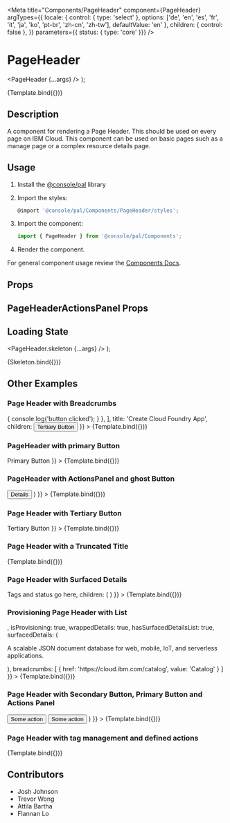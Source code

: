 


<Meta
  title="Components/PageHeader"
  component={PageHeader}
  argTypes={{
    locale: { control: { type: 'select' }, options: ['de', 'en', 'es', 'fr', 'it', 'ja', 'ko', 'pt-br', 'zh-cn', 'zh-tw'], defaultValue: 'en' },
    children: { control: false },
  }}
  parameters={{ status: { type: 'core' }}}
/>

# PageHeader

  <PageHeader {...args} />
);

<Canvas>
  <Story
    name="Demo"
    args={{
      title: 'Basic Page Header'
    }}
  >
    {Template.bind({})}
  </Story>
</Canvas>

## Description

A component for rendering a Page Header. This should be used on every page on IBM Cloud. This component can be used on basic pages such
as a manage page or a complex resource details page.

## Usage

1.  Install the [@console/pal](https://github.ibm.com/ibmcloud/pal#how-to-install-and-use) library
2.  Import the styles:

    ```js
    @import '@console/pal/Components/PageHeader/styles';
    ```

3.  Import the component:

    ```js
    import { PageHeader } from '@console/pal/Components';
    ```

4.  Render the component.

For general component usage review the [Components Docs](https://pages.github.ibm.com/ibmcloud/pal/development-guidelines/components/overview).

## Props

<ArgsTable of={PageHeader} />

## PageHeaderActionsPanel Props

<ArgsTable of={PageHeaderActionsPanel} />

## Loading State

  <PageHeader.skeleton {...args} />
);

<Canvas>
  <Story
    name="Loading State"
    args={{
      breadcrumbs: true,
      actions: true,
      title: true,
    }}
  >
    {Skeleton.bind({})}
  </Story>
</Canvas>

## Other Examples

### Page Header with Breadcrumbs

<Canvas>
  <Story
    name="PageHeader with breadcrumbs"
    args={{
      breadcrumbs: [
        {
          href: 'https://cloud.ibm.com',
          value: 'Breadcrumb 1'
        },
        {
          href: 'https://cloud.ibm.com',
          value: 'Breadcrumb 2'
        },
        {
          value: 'Breadcrumb 3',
          asButton: true,
          onClick: () => { console.log('button clicked'); }
        },
      ],
      title: 'Create Cloud Foundry App',
      children: <Button kind="tertiary" size="field">Tertiary Button</Button>
    }}
  >
    {Template.bind({})}
  </Story>
</Canvas>

### PageHeader with primary Button

<Canvas>
  <Story
    name="PageHeader with primary Button"
    args={{
      title: 'Create a Cloud Foundry App Today',
      children: <Button kind="primary" size="field"> Primary Button</Button>
    }}
  >
    {Template.bind({})}
  </Story>
</Canvas>

### PageHeader with ActionsPanel and ghost Button

<Canvas>
  <Story
    name="PageHeader with ActionsPanel and ghost Button"
    args={{
      title: 'Create a Cloud Foundry Virtual Service',
      breadcrumbs: [
        {
          href:'https://cloud.ibm.com',
          value: 'Breadcrumb 1'
        },
        {
          href:'https://cloud.ibm.com',
          value: 'Breadcrumb 2'
        },
        {
          href: 'https://cloud.ibm.com',
          value: 'Breadcrumb 3'
        },
      ],
      children: (
        <>
          <Button kind="ghost" size="field">Details</Button>
          <PageHeaderActionsPanel selectorPrimaryFocus="#example-action-panel-item-1">
            <OverflowMenuItem itemText="action 1" id="example-action-panel-item-1" />
            <OverflowMenuItem itemText="action 2" id="example-action-panel-item-2" />
            <OverflowMenuItem itemText="action 3" visibleBreakpoint="small" id="example-action-panel-item-3" />
          </PageHeaderActionsPanel>
        </>
      )
    }}
  >
    {Template.bind({})}
  </Story>
</Canvas>

### Page Header with Tertiary Button

<Canvas>
  <Story
    name="PageHeader with tertiary Button"
    args={{
      title: 'Create a Cloud Foundry Service',
      children: <Button kind="tertiary" size="field">Tertiary Button</Button>
    }}
  >
    {Template.bind({})}
  </Story>
</Canvas>

### Page Header with a Truncated Title

<Canvas>
  <Story
    name="PageHeader with a truncated Title"
    args={{
      title: 'An IBM Cloud page header with a longer title than we would typically expect it to be. Lorem ipsum dolor sit amet, consectetur adipiscing elit, sed do eiusmod tempor incididunt ut labore et dolore magna aliqua.',
      truncatedTitle: true,
    }}
  >
    {Template.bind({})}
  </Story>
</Canvas>

### Page Header with Surfaced Details

<Canvas>
  <Story
    name="Page Header with Surfaced Details"
    args={{
      title: 'The Name of a Service',
      truncatedTitle: true,
      surfacedDetails: <div>Tags and status go here</div>,
      children: (
        <PageHeaderActionsPanel selectorPrimaryFocus="example-surfaced-details-item-1">
          <OverflowMenuItem itemText="action 1" id="example-surfaced-details-item-1" />
          <OverflowMenuItem itemText="action 2" id="example-surfaced-details-item-2" />
        </PageHeaderActionsPanel>
      )
    }}
  >
    {Template.bind({})}
  </Story>
</Canvas>

### Provisioning Page Header with List

<Canvas>
  <Story
    name="Provisioning Page Header with Description"
    args={{
      title: 'Cloudant',
      icon:  <Cloud32 />,
      isProvisioning: true,
      wrappedDetails: true,
      hasSurfacedDetailsList: true,
      surfacedDetails: (
        <p>A scalable JSON document database for web, mobile, IoT, and serverless applications.</p>
      ),
      breadcrumbs: [
        { href: 'https://cloud.ibm.com/catalog', value: 'Catalog' }
      ]
    }}
  >
    {Template.bind({})}
  </Story>
</Canvas>

### Page Header with Secondary Button, Primary Button and Actions Panel

<Canvas>
  <Story
    name="PageHeader with secondary Button, primary Button and ActionsPanel"
    args={{
        title: 'Create a Cloud Foundry App',
        breadcrumbs: [
          {
            'href':'https://cloud.ibm.com',
            'value': 'Breadcrumb 1'
          },
        ],
        children: (
          <>
            <Button kind="secondary" size="field">Some action</Button>
            <Button kind="ghost" size="field">Some action</Button>
            <PageHeaderActionsPanel selectorPrimaryFocus="#example-action-panel-buttons-item-1">
              <OverflowMenuItem itemText="action 1" id="example-action-panel-buttons-item-1" />
              <OverflowMenuItem itemText="action 2" id="example-action-panel-buttons-item-2" />
            </PageHeaderActionsPanel>
          </>
        )
    }}
  >
    {Template.bind({})}
  </Story>
</Canvas>

### Page Header with tag management and defined actions

<Canvas>
  <Story
    name="PageHeader with tag management and defined actions"
    args={{
      title: 'Create a Cloud Foundry App',
      breadcrumbs: [
        {
          'href':'https://cloud.ibm.com',
          'value': 'Breadcrumb 1'
        },
      ],
      actionButtons: [
        {
          kind: 'primary',
          label: 'Action 1',
        },
        {
          kind: 'secondary',
          label: 'Action 2',
        }
      ],
      actionMenuItems: [
        {
          itemText: 'Action 1',
        },
        {
          itemText: 'Action 2',
        }
      ]
    }}
  >
    {Template.bind({})}
  </Story>
</Canvas>

## Contributors

- Josh Johnson
- Trevor Wong
- Attila Bartha
- Flannan Lo
